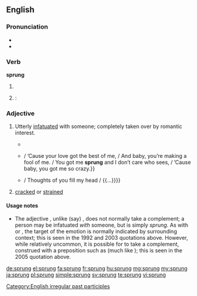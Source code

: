 {{also|Sprung}}
==English==

===Pronunciation===
* {{IPA|/ˈspɻʌɳ/}}
* {{rhymes|ʌŋ}}

===Verb===
'''sprung'''

# {{past participle of|spring}}
# {{alternative form of|sprang|dot=}}: {{simple past of|spring|nocap=1}}

===Adjective===
{{en-adj}}

# {{slang|African American Vernacular English}} Utterly [[infatuated]] with someone; completely taken over by romantic interest.
#* {{quote-song|year=1992|composer=[[w:Sir Mix-a-Lot|Sir Mix-a-Lot]]|title=[[w:Baby Got Back|Baby Got Back]]|album=[[w:Mack Daddy|Mack Daddy]]|passage=I like big butts and I cannot lie. / You other brothers can’t deny / that when a girl walks in / with a itty bitty waist / and a round thing in your face you get '''sprung'''.}}
#* {{quote-song|year=2003|composer=[[w:Beyoncé Knowles|Beyoncé Knowles]] et al.|title=[[w:Crazy in Love (Beyoncé Knowles song)|Crazy In Love]]|album=[[w:Dangerously in Love|Dangerously in Love]]|passage={{...}} / ’Cause your love got the best of me, / And baby, you’re making a fool of me. / You got me '''sprung''' and I don’t care who sees, / ’Cause baby, you got me so crazy.}}
#* {{quote-song|year=2005|composer=[[w:Mariah Carey|Mariah Carey]] et al.|title=Sprung|album=[[w:The Emancipation of Mimi|The Emancipation of Mimi]]|note=bonus track in some editions|passage=’Cause I’m '''sprung''' over you / And ain’t nothin’ I can do / {{...}} / Thoughts of you fill my head / {{...}}}}
# {{obsolete|nautical|of a [[spar]]}} [[crack]]ed or [[strain]]ed

====Usage notes====
* The adjective {{term||sprung|lang=en}}, unlike (say) {{term||infatuated|lang=en}}, does not normally take a complement; a person may be infatuated ''with'' someone, but is simply ''sprung''. As with {{term|crazy|lang=en}} or {{term|gaga|lang=en}}, the target of the emotion is normally indicated by surrounding context; this is seen in the 1992 and 2003 quotations above. However, while relatively uncommon, it is possible for {{term||sprung|lang=en}} to take a complement, construed with a preposition such as {{term|over|lang=en}} (much like {{term||gaga|lang=en}}); this is seen in the 2005 quotation above.

[[Category:English irregular past participles]]

[[de:sprung]]
[[el:sprung]]
[[fa:sprung]]
[[fr:sprung]]
[[hu:sprung]]
[[mg:sprung]]
[[my:sprung]]
[[ja:sprung]]
[[pl:sprung]]
[[simple:sprung]]
[[sv:sprung]]
[[te:sprung]]
[[vi:sprung]]